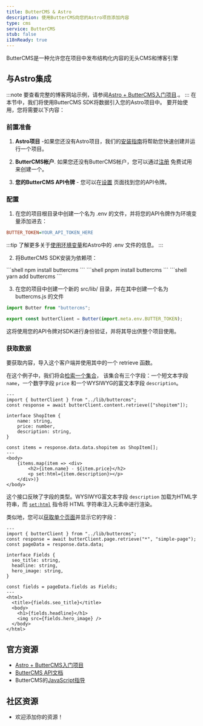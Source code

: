 ```yaml
---
title: ButterCMS & Astro
description: 使用ButterCMS向您的Astro项目添加内容
type: cms
service: ButterCMS
stub: false
i18nReady: true
---
```



ButterCMS是一种允许您在项目中发布结构化内容的无头CMS和博客引擎

## 与Astro集成
:::note
要查看完整的博客网站示例，请参阅[Astro + ButterCMS入门项目](https://buttercms.com/starters/astro-starter-project/).。
:::
在本节中，我们将使用ButterCMS SDK将数据引入您的Astro项目中。
要开始使用，您将需要以下内容：
### 前置准备

1. **Astro项目** -如果您还没有Astro项目，我们的[安装指南](/zh-cn/install/auto/)将帮助您快速创建并运行一个项目。

2. **ButterCMS帐户**. 如果您还没有ButterCMS帐户，您可以通过[注册](https://buttercms.com/join/) 免费试用来创建一个。

3. **您的ButterCMS API令牌** - 您可以在[设置](https://buttercms.com/settings/) 页面找到您的API令牌。

### 配置

1. 在您的项目根目录中创建一个名为 .env 的文件，并将您的API令牌作为环境变量添加进去：

```ini title=".env"
BUTTER_TOKEN=YOUR_API_TOKEN_HERE
```

:::tip
了解更多关于[使用环境变量](/zh-cn/guides/environment-variables/)和Astro中的 .env 文件的信息。
:::

2. 将ButterCMS SDK安装为依赖项：
<PackageManagerTabs>
  <Fragment slot="npm">
  ```shell
  npm install buttercms
  ```
  </Fragment>
  <Fragment slot="pnpm">
  ```shell
  pnpm install buttercms
  ```
  </Fragment>
  <Fragment slot="yarn">
  ```shell
  yarn add buttercms
  ```
  </Fragment>
</PackageManagerTabs>

3. 在您的项目中创建一个新的 src/lib/ 目录，并在其中创建一个名为 buttercms.js 的文件

```js title="src/lib/buttercms.js"
import Butter from "buttercms";

export const butterClient = Butter(import.meta.env.BUTTER_TOKEN);
```

这将使用您的API令牌对SDK进行身份验证，并将其导出供整个项目使用。

### 获取数据
要获取内容，导入这个客户端并使用其中的一个 retrieve 函数。

在这个例子中，我们将会[检索一个集合](https://buttercms.com/docs/api/#retrieve-a-collection)，
该集合有三个字段：一个短文本字段 `name`，一个数字字段 `price` 和一个WYSIWYG的富文本字段 `description`。

```astro title="src/pages/ShopItem.astro"
---
import { butterClient } from "../lib/buttercms";
const response = await butterClient.content.retrieve(["shopitem"]);

interface ShopItem {
	name: string,
	price: number,
	description: string,
}

const items = response.data.data.shopitem as ShopItem[];
---
<body>
	{items.map(item => <div>
		<h2>{item.name} - ${item.price}</h2>
		<p set:html={item.description}></p>
	</div>)}
</body>
```


这个接口反映了字段的类型。WYSIWYG富文本字段 `description` 加载为HTML字符串，而 [`set:html`](/zh-cn/reference/directives-reference/#sethtml) 指令将 HTML 字符串注入元素中进行渲染。

类似地，您可以[获取单个页面](https://buttercms.com/docs/api/#get-a-single-page)并显示它的字段：

```astro title="src/pages/ShopItem.astro"
---
import { butterClient } from "../lib/buttercms";
const response = await butterClient.page.retrieve("*", "simple-page");
const pageData = response.data.data;

interface Fields {
  seo_title: string,
  headline: string,
  hero_image: string,
}

const fields = pageData.fields as Fields;
---
<html>
  <title>{fields.seo_title}</title>
  <body>
    <h1>{fields.headline}</h1>
    <img src={fields.hero_image} />
  </body>
</html>
```

## 官方资源

- [Astro + ButterCMS入门项目](https://buttercms.com/starters/astro-starter-project/)
- [ButterCMS API文档](https://buttercms.com/docs/api/)
- ButterCMS的[JavaScript指导](https://buttercms.com/docs/api-client/javascript/)

## 社区资源
- 欢迎添加你的资源！
